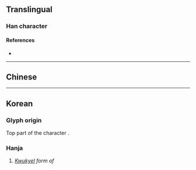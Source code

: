 {{character info}}
==Translingual==

===Han character===
{{Han char|rn=1|rad=一|as=01|sn=2|four=|canj=MH,XMH|ids=⿱一丿,⿱一㇒}}

====References====
* {{Han ref|kx=0076.021|dj=0137.060|hdz=10003.021|uh=4E06|ud=19974}}

----

==Chinese==
{{zh-see|厂|v}}

----

==Korean==

===Glyph origin===
Top part of the character {{l|ko|面|tr=myeon}}.

===Hanja===
{{ko-hanja|구결자|면}}

# ''[[kwukyel|Kwukyel]] form of'' {{ko-l|면}}